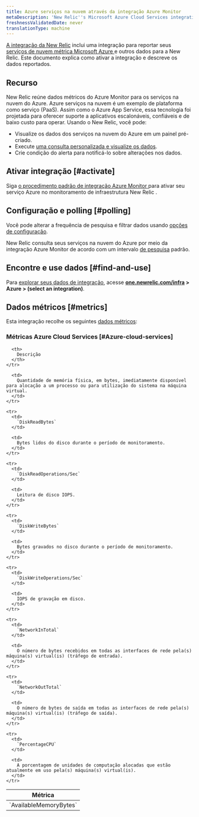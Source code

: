 ```yaml
---
title: Azure serviços na nuvem através da integração Azure Monitor
metaDescription: 'New Relic''s Microsoft Azure Cloud Services integration: what data it reports and how to enable it.'
freshnessValidatedDate: never
translationType: machine
---
```


[A integração da New Relic](/docs/infrastructure/integrations-getting-started/getting-started/introduction-infrastructure-integrations) inclui uma integração para reportar seus [serviços de nuvem métrica Microsoft Azure ](https://learn.microsoft.com/en-us/azure/cloud-services)e outros dados para a New Relic. Este documento explica como ativar a integração e descreve os dados reportados.

## Recurso

New Relic reúne dados métricos do Azure Monitor para os serviços na nuvem do Azure. Azure serviços na nuvem é um exemplo de plataforma como serviço (PaaS). Assim como o Azure App Service, essa tecnologia foi projetada para oferecer suporte a aplicativos escalonáveis, confiáveis e de baixo custo para operar. Usando o New Relic, você pode:

* Visualize os dados dos serviços na nuvem do Azure em um painel pré-criado.
* Execute [uma consulta personalizada e visualize os dados](/docs/infrastructure/integrations-getting-started/getting-started/use-integration-data-new-relic-insights).
* Crie condição do alerta para notificá-lo sobre alterações nos dados.

## Ativar integração [#activate]

Siga [o procedimento padrão de integração Azure Monitor ](/docs/infrastructure/microsoft-azure-integrations/azure-integrations-list/azure-monitor)para ativar seu serviço Azure no monitoramento de infraestrutura New Relic .

## Configuração e polling [#polling]

Você pode alterar a frequência de pesquisa e filtrar dados usando [opções de configuração](/docs/infrastructure/microsoft-azure-integrations/azure-integrations-list/azure-monitor/#settings).

New Relic consulta seus serviços na nuvem do Azure por meio da integração Azure Monitor de acordo com um intervalo [de pesquisa](/docs/infrastructure/microsoft-azure-integrations/azure-integrations-list/azure-monitor/#settings) padrão.

## Encontre e use dados [#find-and-use]

Para [explorar seus dados de integração](/docs/infrastructure/integrations/find-use-infrastructure-integration-data), acesse <DoNotTranslate>**[one.newrelic.com/infra](https://one.newrelic.com/infra) > Azure > (select an integration)**</DoNotTranslate>.

## Dados métricos [#metrics]

Esta integração recolhe os seguintes [dados métricos](/docs/infrastructure/integrations-getting-started/getting-started/understand-integration-data-data-types#metric):

### Métricas Azure Cloud Services [#Azure-cloud-services]

<table>
  <thead>
    <tr>
      <th style={{ width: "300px" }}>
        Métrica
      </th>

      <th>
        Descrição
      </th>
    </tr>
  </thead>

  <tbody>
    <tr>
      <td>
        `AvailableMemoryBytes`
      </td>

      <td>
        Quantidade de memória física, em bytes, imediatamente disponível para alocação a um processo ou para utilização do sistema na máquina virtual.
      </td>
    </tr>

    <tr>
      <td>
        `DiskReadBytes`
      </td>

      <td>
        Bytes lidos do disco durante o período de monitoramento.
      </td>
    </tr>

    <tr>
      <td>
        `DiskReadOperations/Sec`
      </td>

      <td>
        Leitura de disco IOPS.
      </td>
    </tr>

    <tr>
      <td>
        `DiskWriteBytes`
      </td>

      <td>
        Bytes gravados no disco durante o período de monitoramento.
      </td>
    </tr>

    <tr>
      <td>
        `DiskWriteOperations/Sec`
      </td>

      <td>
        IOPS de gravação em disco.
      </td>
    </tr>

    <tr>
      <td>
        `NetworkInTotal`
      </td>

      <td>
        O número de bytes recebidos em todas as interfaces de rede pela(s) máquina(s) virtual(is) (tráfego de entrada).
      </td>
    </tr>

    <tr>
      <td>
        `NetworkOutTotal`
      </td>

      <td>
        O número de bytes de saída em todas as interfaces de rede pela(s) máquina(s) virtual(is) (tráfego de saída).
      </td>
    </tr>

    <tr>
      <td>
        `PercentageCPU`
      </td>

      <td>
        A porcentagem de unidades de computação alocadas que estão atualmente em uso pela(s) máquina(s) virtual(is).
      </td>
    </tr>
  </tbody>
</table>